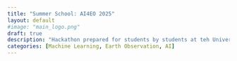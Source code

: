 ```yaml
---
title: "Summer School: AI4EO 2025"
layout: default
#image: "main_logo.png"
draft: true
description: "Hackathon prepared for students by students at teh University of South Britanny (UBS), Vannes France."
categories: [Machine Learning, Earth Observation, AI]
---
```

